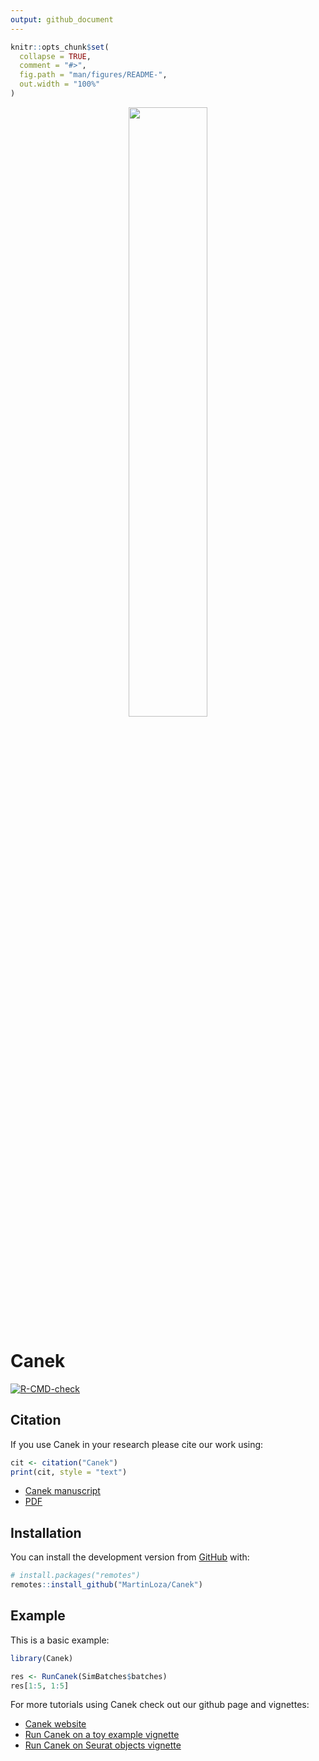 ```yaml
---
output: github_document
---
```


<!-- README.md is generated from README.Rmd. Please edit that file -->

```r
knitr::opts_chunk$set(
  collapse = TRUE,
  comment = "#>",
  fig.path = "man/figures/README-",
  out.width = "100%"
)
```

<!--![Canek_logo](images/logo.png){width="100"}<!-- -->

<p align="center">
  <img src="man/figures/README-logo.png" width="50%"  />
</p>

# Canek

<!-- badges: start -->
[![R-CMD-check](https://github.com/MartinLoza/Canek/workflows/R-CMD-check/badge.svg)](https://github.com/MartinLoza/Canek/actions)
<!-- badges: end -->


## Citation

If you use Canek in your research please cite our work using:

```r
cit <- citation("Canek")
print(cit, style = "text")
```

- [Canek manuscript](https://academic.oup.com/nargab/article/4/1/lqac022/6548822?login=true)
- [PDF](https://academic.oup.com/nargab/article-pdf/4/1/lqac022/42899055/lqac022.pdf)

## Installation

<!-- You can install the released version of Canek from [CRAN](https://CRAN.R-project.org) with: -->

<!-- ``` r -->
<!-- install.packages("Canek") -->
<!-- ``` -->
You can install the development version from [GitHub](https://github.com/) with:

``` r
# install.packages("remotes")
remotes::install_github("MartinLoza/Canek")
```
## Example

This is a basic example:

```r
library(Canek)

res <- RunCanek(SimBatches$batches)
res[1:5, 1:5]
```

For more tutorials using Canek check out our github page and vignettes:

- [Canek website](https://martinloza.github.io/Canek/index.html)
- [Run Canek on a toy example vignette](https://martinloza.github.io/Canek/articles/toy_example.html)
- [Run Canek on Seurat objects vignette](https://martinloza.github.io/Canek/articles/seurat.html)

